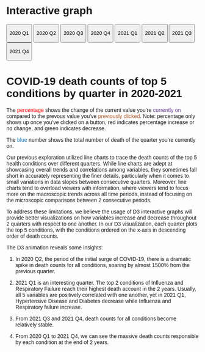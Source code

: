 # Interactive graph

```{=html}
<style>
  * {
    font-family: sans-serif;
  }
</style>
```
::: {#plot}
:::

<!-- Add buttons -->

<button onclick="update(data_20q1)">

2020 Q1

</button>

<button onclick="update(data_20q2)">

2020 Q2

</button>

<button onclick="update(data_20q3)">

2020 Q3

</button>

<button onclick="update(data_20q4)">

2020 Q4

</button>

<button onclick="update(data_21q1)">

2021 Q1

</button>

<button onclick="update(data_21q2)">

2021 Q2

</button>

<button onclick="update(data_21q3)">

2021 Q3

</button>

<button onclick="update(data_21q4)">

2021 Q4

</button>

<!-- Create a div where the graph will take place -->

::: {#my_dataviz}
:::

<h1>COVID-19 death counts of top 5 conditions by quarter in 2020-2021</h1>

<p>

The [percentage]{style="color:red;"} shows the change of the current value you're [currently on]{style="color:#6a3d9a;"} compared to the prevous value you've [previously clicked]{style="color:#b15928;"}. Note: percentage only shows up once you've clicked on a button, red indicates percentage increase or no change, and green indicates decrease.

The [blue]{style="color:#1f78b4;"} number shows the total number of death of the quarter you're currently on.<br>

Our previous exploration utilized line charts to trace the death counts of the top 5 health conditions over different quarters. While line charts are adept at showcasing overall trends and correlations among variables, they sometimes fall short in accurately representing the finer details, particularly when it comes to small variations in data slopes between consecutive quarters. Moreover, line charts tend to overload viewers with information, where viewers tend to focus more on the macroscopic trends across all time periods, instead of focusing on the microscopic comparisons between 2 consecutive periods.

To address these limitations, we believe the usage of D3 interactive graphs will provide better visualizations on how variables increase and decrease throughout 2 quarters with respect to one another. In our D3 visualization, each quarter plots the top 5 conditions, with the conditions ordered on the x-axis in descending order of death counts.

The D3 animation reveals some insights:

1.  In 2020 Q2, the period of the initial surge of COVID-19, there is a dramatic spike in death counts for all conditions, soaring by almost 1500% from the previous quarter.

2.  2021 Q1 is an interesting quarter. The top 2 conditions of Influenza and Respiratory Failure reach their highest death account in the 2 years. Usually, all 5 variables are positively correlated with one another, yet in 2021 Q1, Hypertensive Disease and Diabetes decrease while Influenza and Respiratory failure increase.

3.  From 2021 Q3 and 2021 Q4, death counts for all conditions become relatively stable.

4.  From 2020 Q1 to 2021 Q4, we can see the massive death counts responsible by each condition at the end of 2 years.

</p>

```{=html}
<script src="https://cdn.jsdelivr.net/npm/d3@7"></script>
```
```{=html}
<script src="scripts/myscript.js"></script>
```
